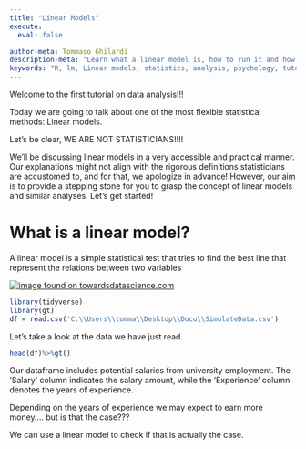 ```yaml
---
title: "Linear Models"
execute:
  eval: false

author-meta: Tommaso Ghilardi
description-meta: "Learn what a linear model is, how to run it and how to check its assumptions"
keywords: "R, lm, Linear models, statistics, analysis, psychology, tutorial, experiment, DevStart, developmental science"
---
```


Welcome to the first tutorial on data analysis!!!

Today we are going to talk about one of the most flexible statistical methods: Linear models.

Let’s be clear, WE ARE NOT STATISTICIANS!!!!

We’ll be discussing linear models in a very accessible and practical manner. Our explanations might not align with the rigorous definitions statisticians are accustomed to, and for that, we apologize in advance! However, our aim is to provide a stepping stone for you to grasp the concept of linear models and similar analyses. Let’s get started!

# What is a linear model?

A linear model is a simple statistical test that tries to find the best line that represent the relations between two variables

[![image found on towardsdatascience.com](https://miro.medium.com/v2/resize:fit:640/format:webp/1*MtuQBTW0-XbjA2RrP2z3Kw.gif){fig-align="center"}](https://towardsdatascience.com/linear-regression-5100fe32993a)

```r
library(tidyverse)
library(gt)
df = read.csv('C:\\Users\\tomma\\Desktop\\Docu\\SimulateData.csv')
```

Let's take a look at the data we have just read.

```r
head(df)%>%gt()
```

Our dataframe includes potential salaries from university employment. The ‘Salary’ column indicates the salary amount, while the ‘Experience’ column denotes the years of experience.

Depending on the years of experience we may expect to earn more money.... but is that the case???

We can use a linear model to check if that is actually the case.
